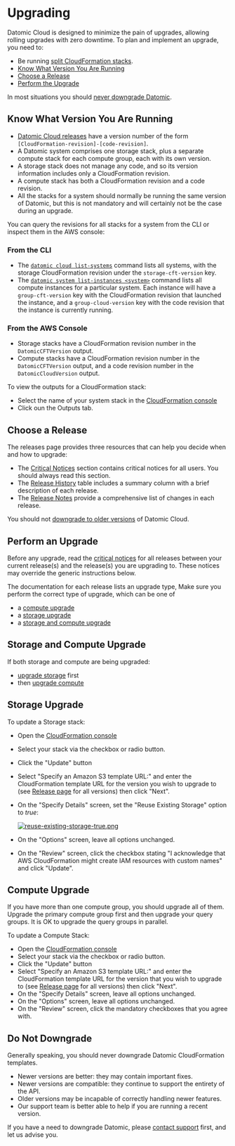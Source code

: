 Upgrading
=========

Datomic Cloud is designed to minimize the pain of upgrades, allowing rolling upgrades with zero downtime. To plan and implement an upgrade, you need to:

- Be running [split CloudFormation stacks](split-stacks.html).
- [Know What Version You Are Running](#know-your-version)
- [Choose a Release](#choose-release)
- [Perform the Upgrade](#perform-release)

In most situations you should [never downgrade Datomic](#do-not-downgrade).

Know What Version You Are Running
---------------------------------

- [ Datomic Cloud releases](../releases.html#release-history) have a version number of the form `[CloudFormation-revision]-[code-revision]`.
- A Datomic system comprises one storage stack, plus a separate compute stack for each compute group, each with its own version.
- A storage stack does not manage any code, and so its version information includes only a CloudFormation revision.
- A compute stack has both a CloudFormation revision and a code revision.
- All the stacks for a system should normally be running the same version of Datomic, but this is not mandatory and will certainly not be the case during an upgrade.

You can query the revisions for all stacks for a system from the CLI or inspect them in the AWS console:



### From the CLI

- The [`datomic cloud list-systems`](cli-tools.html#list-systems) command lists all systems, with the storage CloudFormation revision under the `storage-cft-version` key.
- The [`datomic system list-instances <system>`](cli-tools.html#list-instancnces) command lists all compute instances for a particular system. Each instance will have a `group-cft-version` key with the CloudFormation revision that launched the instance, and a `group-cloud-version` key with the code revision that the instance is currently running.





### From the AWS Console

- Storage stacks have a CloudFormation revision number in the `DatomicCFTVersion` output.
- Compute stacks have a CloudFormation revision number in the `DatomicCFTVersion` output, and a code revision number in the `DatomicCloudVersion` output.

To view the outputs for a CloudFormation stack:

- Select the name of your system stack in the [CloudFormation console](https://console.aws.amazon.com/cloudformation/home?r#/stacks?filter=active)
- Click oun the Outputs tab.







Choose a Release
----------------

The releases page provides three resources that can help you decide when and how to upgrade:

- The [Critical Notices](../releases.html#critical-notices) section contains critical notices for all users. You should always read this section.
- The [Release History](../releases.html#release-history) table includes a summary column with a brief description of each release.
- The [Release Notes](../releases.html#notes) provide a comprehensive list of changes in each release.

You should not [downgrade to older versions](#do-not-downgrade) of Datomic Cloud.





Perform an Upgrade
------------------

Before any upgrade, read the [critical notices](../releases.html#critical-notices) for all releases between your current release(s) and the release(s) you are upgrading to. These notices may override the generic instructions below.

The documentation for each release lists an upgrade type, Make sure you perform the correct type of upgrade, which can be one of

- a [compute upgrade](#compute-only-upgrade)
- a [storage upgrade](#storage-only-upgrade)
- a [storage and compute upgrade](#storage-and-compute)





Storage and Compute Upgrade
---------------------------

If both storage and compute are being upgraded:

- [upgrade storage](#storage-only-upgrade) first
- then [upgrade compute](#compute-only-upgrade)





Storage Upgrade
---------------

To update a Storage stack:

- Open the [CloudFormation console](http://console.aws.amazon.com/cloudformation/home?#/stacks?filter=active)
- Select your stack via the checkbox or radio button.
- Click the "Update" button
- Select "Specify an Amazon S3 template URL:" and enter the CloudFormation template URL for the version you wish to upgrade to (see [Release page](../releases.html) for all versions) then click "Next".
- On the "Specify Details" screen, set the "Reuse Existing Storage" option to *true*:
    
    [![reuse-existing-storage-true.png](../images/reuse-existing-storage-true.png)](../images/reuse-existing-storage-true.png)
- On the "Options" screen, leave all options unchanged.
- On the "Review" screen, click the checkbox stating "I acknowledge that AWS CloudFormation might create IAM resources with custom names" and click "Update".





Compute Upgrade
---------------

If you have more than one compute group, you should upgrade all of them. Upgrade the primary compute group first and then upgrade your query groups. It is OK to upgrade the query groups in parallel.

To update a Compute Stack:

- Open the [CloudFormation console](http://console.aws.amazon.com/cloudformation/home?#/stacks?filter=active)
- Select your stack via the checkbox or radio button.
- Click the "Update" button
- Select "Specify an Amazon S3 template URL:" and enter the CloudFormation template URL for the version that you wish to upgrade to (see [Release page](../releases.html) for all versions) then click "Next".
- On the "Specify Details" screen, leave all options unchanged.
- On the "Options" screen, leave all options unchanged.
- On the "Review" screen, click the mandatory checkboxes that you agree with.





Do Not Downgrade
----------------

Generally speaking, you should never downgrade Datomic CloudFormation templates.

- Newer versions are better: they may contain important fixes.
- Newer versions are compatible: they continue to support the entirety of the API.
- Older versions may be incapable of correctly handling newer features.
- Our support team is better able to help if you are running a recent version.

If you have a need to downgrade Datomic, please [contact support](https://www.datomic.com/support.html) first, and let us advise you.